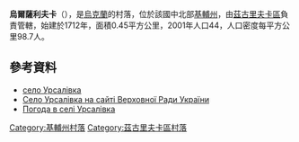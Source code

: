 {{coord|50|29|26|N|31|57|41|E|scale:30000|display=title}}

'''烏爾薩利夫卡'''（{{lang-uk|Урсалівка}}），是[[烏克蘭|烏克蘭]]的村落，位於該國中北部[[基輔州|基輔州]]，由[[茲古里夫卡區|茲古里夫卡區]]負責管轄，始建於1712年，面積0.45平方公里，2001年人口44，人口密度每平方公里98.7人。

==參考資料==
* [http://w1.c1.rada.gov.ua/pls/z7502/A005?rf7571=15710 село Урсалівка]
* [http://w1.c1.rada.gov.ua/pls/z7502/A005?rf7571=15710 Село Урсалівка на сайті Верховної Ради України]
* [https://ua.sinoptik.ua/погода-урсалівка Погода в селі Урсалівка] {{Wayback|url=https://ua.sinoptik.ua/%D0%BF%D0%BE%D0%B3%D0%BE%D0%B4%D0%B0-%D1%83%D1%80%D1%81%D0%B0%D0%BB%D1%96%D0%B2%D0%BA%D0%B0 |date=20160306200827 }}

{{DEFAULTSORT:Урсалівка}}
[[Category:基輔州村落|Category:基輔州村落]]
[[Category:茲古里夫卡區村落|Category:茲古里夫卡區村落]]


{{Kiev-geo-stub}}